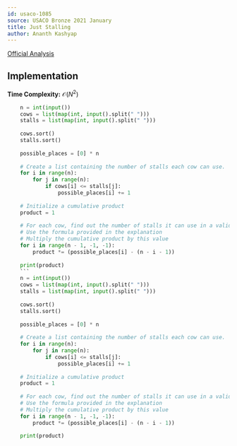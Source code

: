 ```yaml
---
id: usaco-1085
source: USACO Bronze 2021 January
title: Just Stalling
author: Ananth Kashyap
---
```


[Official Analysis](http://www.usaco.org/current/data/sol_prob3_bronze_jan21.html)

## Implementation

**Time Complexity:** $\mathcal{O}(N^2)$

<LanguageSection>

<PySection>

```python
    n = int(input())
    cows = list(map(int, input().split(" ")))
    stalls = list(map(int, input().split(" ")))
    
    cows.sort()
    stalls.sort()
    
    possible_places = [0] * n
    
    # Create a list containing the number of stalls each cow can use.
    for i in range(n):
	    for j in range(n):
		    if cows[i] <= stalls[j]:
			    possible_places[i] += 1
			    
    # Initialize a cumulative product
    product = 1
    
    # For each cow, find out the number of stalls it can use in a valid permutation
    # Use the formula provided in the explanation
    # Multiply the cumulative product by this value
    for i in range(n - 1, -1, -1):
	    product *= (possible_places[i] - (n - i - 1))
    
    print(product)
    ```
    n = int(input())
    cows = list(map(int, input().split(" ")))
    stalls = list(map(int, input().split(" ")))
    
    cows.sort()
    stalls.sort()
    
    possible_places = [0] * n
    
    # Create a list containing the number of stalls each cow can use.
    for i in range(n):
	    for j in range(n):
		    if cows[i] <= stalls[j]:
			    possible_places[i] += 1
			    
    # Initialize a cumulative product
    product = 1
    
    # For each cow, find out the number of stalls it can use in a valid permutation
    # Use the formula provided in the explanation
    # Multiply the cumulative product by this value
    for i in range(n - 1, -1, -1):
	    product *= (possible_places[i] - (n - i - 1))
    
    print(product)
```

</PySection>

</LanguageSection>
